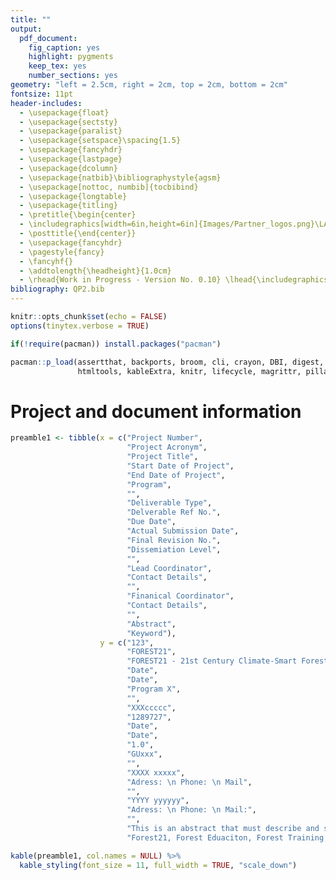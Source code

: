 ```yaml
---
title: ""
output:
  pdf_document:
    fig_caption: yes
    highlight: pygments
    keep_tex: yes
    number_sections: yes
geometry: "left = 2.5cm, right = 2cm, top = 2cm, bottom = 2cm"
fontsize: 11pt
header-includes:
  - \usepackage{float}
  - \usepackage{sectsty}
  - \usepackage{paralist}
  - \usepackage{setspace}\spacing{1.5}
  - \usepackage{fancyhdr}
  - \usepackage{lastpage}
  - \usepackage{dcolumn}
  - \usepackage{natbib}\bibliographystyle{agsm}
  - \usepackage[nottoc, numbib]{tocbibind}
  - \usepackage{longtable} 
  - \usepackage{titling} 
  - \pretitle{\begin{center}
  - \includegraphics[width=6in,height=6in]{Images/Partner_logos.png}\LARGE\\}
  - \posttitle{\end{center}}
  - \usepackage{fancyhdr} 
  - \pagestyle{fancy} 
  - \fancyhf{} 
  - \addtolength{\headheight}{1.0cm}
  - \rhead{Work in Progress - Version No. 0.10} \lhead{\includegraphics[width=2cm]{Forest21logo.png}}
bibliography: QP2.bib
---
```


```r
knitr::opts_chunk$set(echo = FALSE)
options(tinytex.verbose = TRUE)

if(!require(pacman)) install.packages("pacman")

pacman::p_load(assertthat, backports, broom, cli, crayon, DBI, digest, dplyr, ellipsis, evaluate, fansi, flextable, generics, glue, 
               htmltools, kableExtra, knitr, lifecycle, magrittr, pillar, pkgconfig, purrr, R6, rlang, sessioninfo, stringi, stringr,                        tibble, tidyr, tidyselect, utf8, vctrs, withr, xfun, yaml)
```

\subsectionfont{\raggedright}
\subsubsectionfont{\raggedright}

\pagenumbering{gobble}

\begin{centering}

\vspace{3cm}

```r
knitr::include_graphics("Partner_logos.png")
```

\vspace{3cm}

\Large
{\bf FOREST21 - 21st Century Climate-Smart Forestry Education for Livelihood
  and Sustainability in South Africa}
  
\vspace{2cm}

\Large
{\bf Quality Plan}

\vspace{4cm}

\normalsize
\singlespacing

```r
knitr::include_graphics("EU_logo.png")
```

\vspace{0.5 cm}

Disclaimer:\\
The information in this document is provided "as is."\\
No guarantee or warranty is given that the information is fit for any particular purpose.\\
The content of this document reflects only the author's view.\\
The European Commission is not responsbile for any use that\\
may be made of the information it contains.\\
The users use the information at their sole risk and liability.

\vspace{1.5 cm}

\end{centering}

\clearpage

\pagenumbering{roman}

# Project and document information {-}

```r
preamble1 <- tibble(x = c("Project Number", 
                          "Project Acronym", 
                          "Project Title", 
                          "Start Date of Project", 
                          "End Date of Project", 
                          "Program",
                          "",
                          "Deliverable Type",
                          "Delverable Ref No.",
                          "Due Date",
                          "Actual Submission Date",
                          "Final Revision No.",
                          "Dissemiation Level",
                          "",
                          "Lead Coordinator",
                          "Contact Details",
                          "",
                          "Finanical Coordinator",
                          "Contact Details",
                          "",
                          "Abstract",
                          "Keyword"),
                    y = c("123", 
                          "FOREST21", 
                          "FOREST21 - 21st Century Climate-Smart Forestry Education for Livelihood and Sustainability in South                                  Africa",
                          "Date", 
                          "Date", 
                          "Program X",
                          "",
                          "XXXccccc",
                          "1289727",
                          "Date",
                          "Date",
                          "1.0",
                          "GUxxx",
                          "",
                          "XXXX xxxxx",
                          "Adress: \n Phone: \n Mail",
                          "",
                          "YYYY yyyyyy",
                          "Adress: \n Phone: \n Mail:",
                          "",
                          "This is an abstract that must describe and summarize the project and this document.",
                          "Forest21, Forest Eduaciton, Forest Training, Problem-Based Learning"))

kable(preamble1, col.names = NULL) %>%
  kable_styling(font_size = 11, full_width = TRUE, "scale_down") 
```
